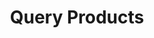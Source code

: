 ---
title: 'Query Products'
openapi: 'GET /product/query/{company_slug}/'
'og:sitename': 'Hierarch.io - Help Center'
'og:title': 'Query Products | Hierarch.io Help Center'
'og:logo': '/logo/logo-text-dark.png'
'og:image': '/images/help-center-banner.png'
'twitter:title': 'Query Products | Hierarch.io Help Center'
'twitter:image': '/images/help-center-banner.png'
---